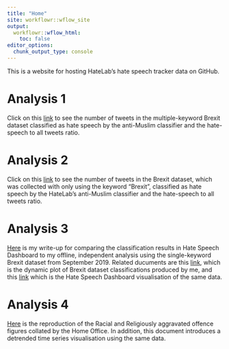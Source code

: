 ```yaml
---
title: "Home"
site: workflowr::wflow_site
output:
  workflowr::wflow_html:
    toc: false
editor_options:
  chunk_output_type: console
---
```


This is a website for hosting HateLab's hate speech tracker data on GitHub.

# Analysis 1
Click on this [link](initial_numbers.html) to see the number of tweets in the multiple-keyword Brexit dataset classified as hate speech by the anti-Muslim classifier and the hate-speech to all tweets ratio.

# Analysis 2
Click on this [link](brexit_single_keyword_initial_numbers.html) to see the number of tweets in the Brexit dataset, which was collected with only using the keyword "Brexit", classified as hate speech by the HateLab's anti-Muslim classifier and the hate-speech to all tweets ratio.

# Analysis 3

[Here](hatedash_check.html) is my write-up for comparing the classification results in Hate Speech Dashboard to my offline, independent analysis using the single-keyword Brexit dataset from September 2019. Related ducuments are this [link](dynamic_brexit_sep19.html), which is the dynamic plot of Brexit dataset classifications produced by me, and this [link](HSD_brex_sep19.html) which is the Hate Speech Dashboard visualisation of the same data.

# Analysis 4

[Here](racial_religious_hc_uk.html) is the reproduction of the Racial and Religiously aggravated offence figures collated by the Home Office. In addition, this document introduces a detrended time series visualisation using the same data.
